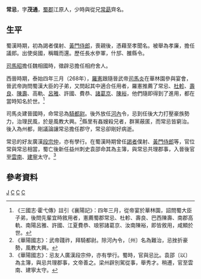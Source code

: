 '''常忌'''{{BD|？||？||catIdx=C}}，字'''茂通'''，[[蜀郡|蜀郡]]江原人，少時與從兄[[常勗|常勗]]齊名。

==生平==
蜀漢時期，初為謁者僕射、[[黃門侍郎|黃門侍郎]]，喪親後，憑藉至孝聞名。被舉為孝廉，擔任議郎。出使吳國，稱職而還。歷任長水參軍，什邡、雒縣令。

[[司馬昭|司馬昭]]擔任魏相國時，徵辟忌擔任相府舍人。

西晉時期，泰始四年三月（268年），[[羅憲|羅憲]]跟隨晉武帝[[司馬炎|司馬炎]]在華林園參與宴會，晉武帝詢問蜀漢大臣的子弟，又問起其中適合任用者，羅憲推薦了常忌、[[杜軫|杜軫]]、[[壽良|壽良]]、[[陳壽|陳壽]]、高軌、[[呂雅|呂雅]]、許國、費恭、[[諸葛京|諸葛京]]、[[陳裕_(蜀漢)|陳裕]]，他們隨即得到了進用，都在當時知名於世。<ref>《三國志·霍弋傳》註引《襄陽記》：四年三月，從帝宴於華林園，詔問蜀大臣子弟，後問先輩宜時敘用者，憲薦蜀郡常忌、杜軫、壽良、巴西陳壽、南郡高軌、南陽呂雅、許國、江夏費恭、琅邪諸葛京、汝南陳裕，即皆敘用，咸顯於世。</ref>

司馬炎建晉國時，命常忌為[[騎都尉|騎都尉]]。後外放任[[河內|河內]]令，忌到任後大力打壓豪族勢力，治理民風，於是風教大興。<ref>《華陽國志》：武帝踐祚，拜騎都尉。除河內令，〔州〕名為難治，忌挫折豪勢，風教大興。</ref>縣里有姦嫂殺兄者，群黨蔽匿，而常忌皆窮治。後入為州都，剛議論讓常忌擔任郡守，常忌卻剛好病逝。

常忌的好友廣漢[[段宗仲|段宗仲]]，亦有學行。在蜀漢時期曾任[[謁者|謁者]]僕射、[[黃門侍郎|黃門侍郎]]等，官位常與常忌相當，蜀亡後新任益州刺史袁邵命其為主簿，與常忌共理郡事，入晉後官至[[雲南|雲南]]、[[建寧|建寧]]太守。<ref>《華陽國志》：忌友人廣漢段宗仲，亦有學行。蜀時，官與忌比。袁邵〔以〕為主簿，與忌共理郡事，文帝善之。梁州辟別駕從事，舉秀才。稍遷，官至雲南、建寧太守。</ref>

==參考資料==
{{Wikisource|華陽國志/卷十一}}
[[Category:常姓|J]]
[[Category:蜀漢政治人物|C]]
[[Category:西晋地方官员|C]]
[[Category:崇州人|C]]